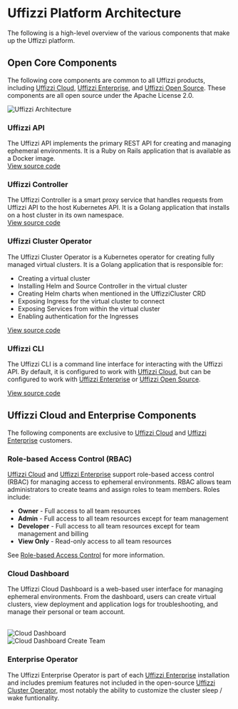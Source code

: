 
# Uffizzi Platform Architecture

The following is a high-level overview of the various components that make up the Uffizzi platform.

## Open Core Components

The following core components are common to all Uffizzi products, including [Uffizzi Cloud](/cloud), [Uffizzi Enterprise](/enterprise), and [Uffizzi Open Source](/open-source). These components are all open source under the Apache License 2.0.

<Image
    src="/images/uffizzi-architecture.png"
    width={640}
    height={433}
    alt="Uffizzi Architecture"
    className="border rounded-lg overflow-hidden mt-6"
/>

### Uffizzi API

The Uffizzi API implements the primary REST API for creating and managing ephemeral environments. It is a Ruby on Rails application that is available as a Docker image.  
[View source code](https://github.com/UffizziCloud/uffizzi)


### Uffizzi Controller  

The Uffizzi Controller is a smart proxy service that handles requests from Uffizzi API to the host Kubernetes API. It is a Golang application that installs on a host cluster in its own namespace.  
[View source code](https://github.com/UffizziCloud/uffizzi_controller)

### Uffizzi Cluster Operator  

The Uffizzi Cluster Operator is a Kubernetes operator for creating fully managed virtual clusters. It is a Golang application that is responsible for:  

 - Creating a virtual cluster  
 - Installing Helm and Source Controller in the virtual cluster  
 - Creating Helm charts when mentioned in the UffizziCluster CRD  
 - Exposing Ingress for the virtual cluster to connect  
 - Exposing Services from within the virtual cluster  
 - Enabling authentication for the Ingresses  
 
[View source code](https://github.com/UffizziCloud/uffizzi-cluster-operator)

### Uffizzi CLI 

The Uffizzi CLI is a command line interface for interacting with the Uffizzi API. By default, it is configured to work with [Uffizzi Cloud](/cloud), but can be configured to work with [Uffizzi Enterprise](/enterprise) or [Uffizzi Open Source](/open-source).

[View source code](https://github.com/UffizziCloud/uffizzi_cli)

## Uffizzi Cloud and Enterprise Components

The following components are exclusive to [Uffizzi Cloud](/cloud) and [Uffizzi Enterprise](/enterprise) customers.

### Role-based Access Control (RBAC)

[Uffizzi Cloud](/cloud) and [Uffizzi Enterprise](/enterprise) support role-based access control (RBAC) for managing access to ephemeral environments. RBAC allows team administrators to create teams and assign roles to team members. Roles include:

 - **Owner** - Full access to all team resources
 - **Admin** - Full access to all team resources except for team management
 - **Developer** - Full access to all team resources except for team management and billing
 - **View Only** - Read-only access to all team resources  

 See [Role-based Access Control](/cloud/rbac) for more information.

### Cloud Dashboard

The Uffizzi Cloud Dashboard is a web-based user interface for managing ephemeral environments. From the dashboard, users can create virtual clusters, view deployment and application logs for troubleshooting, and manage their personal or team account.

<br />
<Image
    src="/images/dashboard.png"
    width={640}
    height={433}
    alt="Cloud Dashboard"
    className="border rounded-lg overflow-hidden mt-6"
/>
<br />
<Image
    src="/images/dashboard-2.png"
    width={640}
    height={433}
    alt="Cloud Dashboard Create Team"
    className="border rounded-lg overflow-hidden mt-6"
/>
<br />

### Enterprise Operator

The Uffizzi Enterprise Operator is part of each [Uffizzi Enterprise](/enterprise) installation and includes premium features not included in the open-source [Uffizzi Cluster Operator](#uffizzi-cluster-operator), most notably the ability to customize the cluster sleep / wake funtionality.